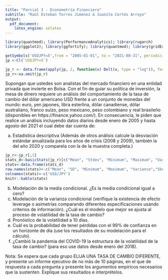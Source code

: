 ```yaml
---
title: "Parcial 3 - Econometría Financiera"
subtitle: "Raúl Esteban Torres Jiménez & Juanita Cortés Arroyo"
output: 
  pdf_document:
    latex_engine: xelatex
---
```


```r
library(quantmod); library(PerformanceAnalytics); library(rugarch)
library(ggplot2); library(ggfortify); library(quantmod); library(gridExtra); library(forecast); library(cowplot); library(urca); library(timeDate); library(TSstudio); library(fBasics); library(randtests); library(vrtest)

getSymbols('USDJPY=X',from = "2005-01-01", to = "2021-08-31", periodicity = "daily")
jp <-Cl(`USDJPY=X`)

jp_r <- data.frame(apply(jp, 2, function(x) Delt(x, type = "log")), fecha = index(jp))
jp_r<-na.omit(jp_r)
```

Supongan que ustedes son analistas del mercado financiero en una entidad privada que invierte en Bolsa. Con el fin de guiar su política de inversión, la mesa de dinero requiere un análisis del comportamiento de la tasa de cambio del dólar americano USD frente a un conjunto de monedas del mundo: euro, yen japones, libra esterlina, dólar canadiense, dólar australiano, franco suizo, peso mexicano, peso colombiano y real brasileño (disponibles en https://finance.yahoo.com/). En consecuencia, le piden que realice un análisis incluyendo datos diarios desde enero de 2005 y hasta agosto del 2021 el cual debe dar cuenta de:

  a. Estadística descriptiva (Además de otros análisis calcule la desviación estándar anualizada para los años de crisis (2008 y 2009), también la del año 2020 y comparela con la de la muestra completa.)

```r
jp_r<-jp_r[,1]
stats_d<-basicStats(jp_r)[c("Mean", "Stdev", "Minimum", "Maximum", "Variance","Skewness","Kurtosis"),]
stats<-data.frame(stats_d)
row.names(stats)<-c("Mean", "SD", "Minimum", "Maximum", "Variance","Skewness","Kurtosis")
colnames(stats)<-c('USD/JPY')
knitr::kable(stats)
```

  b. Modelación de la media condicional. ¿Es la media condicional igual a cero?
  c. Modelación de la varianza condicional (verifique la existencia de efecto leverage o asimetrías comparando diferentes especificaciones usando criterios de información). ¿Cuál es el modelo que mejor se ajusta al proceso de volatilidad de la tasa de cambio?
  d. Pronóstico de la volatilidad a 10 días.
  e. Cuál es la probabilidad de tener pérdidas con el 99% de confianza en un horizonte de día (use los resultados de su modelación para el cálculo).
  f. ¿Cambió la pandemia del COVID-19 la estructura de la volatilidad de la tasa de cambio? (para eso use datos desde enero del 2018).

Nota: Se espera que cada grupo ELIJA UNA TASA DE CAMBIO DIFERENTE, y presente un informe ejecutivo de no más de 10 páginas, en el que de respuesta a cada pregunta y presente los argumentos empíricos necesarios que la sustenten. Explique sus resultados e interprételos.

